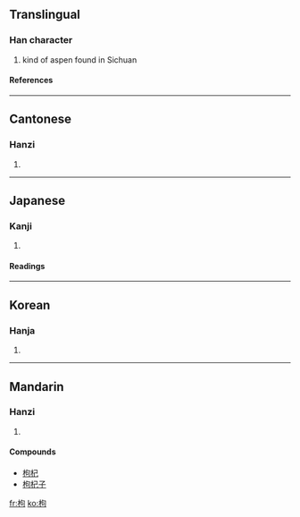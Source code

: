 ==Translingual==
===Han character===
{{Han char|rn=75|rad=木|as=05|sn=9|four=4792<sub>0</sub>|canj=木心口 (DPR)}}
# kind of aspen found in Sichuan
====References====
{{Han ref|kx=0517.120|dkj=14588|dj=0905.150|hdz=21186.100|uh=67B8|ud=26552|bh=AC65|bd=44133}}

----
==Cantonese==
===Hanzi===
{{yue-hanzi|jyut=|y=gau2, geui2}}
# {{defn|Cantonese}}

----
==Japanese==
===Kanji===
{{ja-kanji|grade=|rs=木05}}
# {{defn|Japanese}} 
====Readings====
{{ja-readings|on=[[く]] (ku), [[こう]] (kō)|kun=[[ひいらぎ]] (hiiragi), [[からたち]] (karatachi), [[まがる]] (magaru)}}

----
==Korean==
===Hanja===
{{ko-hanja|hangeul=구|eumhun=|rv=gu|mr=ku|y=kwu}}
# {{defn|Korean}}

----
==Mandarin==
===Hanzi===
{{cmn-hanzi|pin=[[gǒu]] (gou3)|wg=kou<sup>3</sup>}}
# {{defn|Mandarin}}

====Compounds====
*[[枸杞]]
*[[枸杞子]]

[[fr:枸]]
[[ko:枸]]